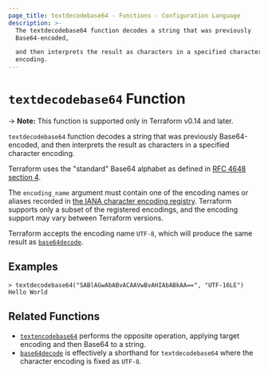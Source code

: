 ```yaml
---
page_title: textdecodebase64 - Functions - Configuration Language
description: >-
  The textdecodebase64 function decodes a string that was previously
  Base64-encoded,

  and then interprets the result as characters in a specified character
  encoding.
---
```


# `textdecodebase64` Function

-> **Note:** This function is supported only in Terraform v0.14 and later.

`textdecodebase64` function decodes a string that was previously Base64-encoded,
and then interprets the result as characters in a specified character encoding.

Terraform uses the "standard" Base64 alphabet as defined in
[RFC 4648 section 4](https://tools.ietf.org/html/rfc4648#section-4).

The `encoding_name` argument must contain one of the encoding names or aliases
recorded in
[the IANA character encoding registry](https://www.iana.org/assignments/character-sets/character-sets.xhtml).
Terraform supports only a subset of the registered encodings, and the encoding
support may vary between Terraform versions.

Terraform accepts the encoding name `UTF-8`, which will produce the same result
as [`base64decode`](/terraform/language/reference/functions/base64decode).

## Examples

```
> textdecodebase64("SABlAGwAbABvACAAVwBvAHIAbABkAA==", "UTF-16LE")
Hello World
```

## Related Functions

* [`textencodebase64`](/terraform/language/reference/functions/textencodebase64) performs the opposite operation,
  applying target encoding and then Base64 to a string.
* [`base64decode`](/terraform/language/reference/functions/base64decode) is effectively a shorthand for
  `textdecodebase64` where the character encoding is fixed as `UTF-8`.
